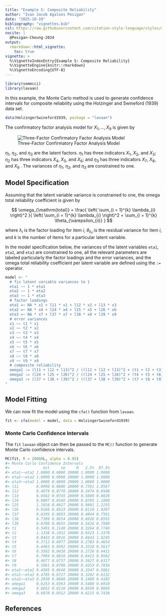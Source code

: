 ```yaml
---
title: "Example 5: Composite Reliability"
author: "Ivan Jacob Agaloos Pesigan"
date: "2025-10-19"
bibliography: "vignettes.bib"
csl: https://raw.githubusercontent.com/citation-style-language/styles/master/apa.csl
nocite: |
  @Pesigan-Cheung-2024
output:
  rmarkdown::html_vignette:
    toc: true
vignette: >
  %\VignetteIndexEntry{Example 5: Composite Reliability}
  %\VignetteEngine{knitr::rmarkdown}
  %\VignetteEncoding{UTF-8}
---
```


<!-- vignettes/example-5-composite-reliability.Rmd is generated from .setup/vignettes/example-5-composite-reliability.Rmd.orig. Please edit that file -->






``` r
library(semmcci)
library(lavaan)
```

In this example,
the Monte Carlo method is used to generate confidence intervals
for composite reliability
using the Holzinger and Swineford (1939) data set.


``` r
data(HolzingerSwineford1939, package = "lavaan")
```

\noindent The confirmatory factor analysis model for $X_{1}, \dots, X_{9}$
is given by

![Three-Factor Confirmatory Factor Analysis Model](https://raw.githubusercontent.com/jeksterslab/semmcci/main/.setup/latex/figures/png/cfa.png)

\noindent $\eta_{1}$, $\eta_{2}$, and $\eta_{3}$ are the latent factors.
$\eta_{1}$ has three indicators $X_{1}$, $X_{2}$, and $X_{3}$;
$\eta_{2}$ has three indicators $X_{4}$, $X_{5}$, and $X_{6}$; and
$\eta_{3}$ has three indicators $X_{7}$, $X_{8}$, and $X_{9}$ .
The variances of $\eta_{1}$, $\eta_{2}$, and $\eta_{3}$ are constrained to one.

## Model Specification

Assuming that the latent variable variance is constrained to one,
the omega total reliability coefficient is given by

$$
  \omega_{\mathrm{total}}
  =
  \frac{
  \left(
  \sum_{i = 1}^{k}
  \lambda_{i}
  \right)^2
  }{
  \left(
  \sum_{i = 1}^{k}
  \lambda_{i}
  \right)^2
  +
  \sum_{i = 1}^{k}
  \theta_{\varepsilon_{ii}}
  }
$$

\noindent where $\lambda_{i}$ is the factor loading for item $i$,
$\theta_{\varepsilon_{ii}}$ is the residual variance for item $i$,
and $k$ is the number of items for a particular latent variable.

In the model specification below,
the variances of the latent variables `eta1`, `eta2`, and `eta3` are constrained to one,
all the relevant parameters are labeled particularly the factor loadings and the error variances,
and the omega total reliability coefficient per latent variable are defined
using the `:=` operator.


``` r
model <- "
  # fix latent variable variances to 1
  eta1 ~~ 1 * eta1
  eta2 ~~ 1 * eta2
  eta3 ~~ 1 * eta3
  # factor loadings
  eta1 =~ NA * x1 + l11 * x1 + l12 * x2 + l13 * x3
  eta2 =~ NA * x4 + l24 * x4 + l25 * x5 + l26 * x6
  eta3 =~ NA * x7 + l37 * x7 + l38 * x8 + l39 * x9
  # error variances
  x1 ~~ t1 * x1
  x2 ~~ t2 * x2
  x3 ~~ t3 * x3
  x4 ~~ t4 * x4
  x5 ~~ t5 * x5
  x6 ~~ t6 * x6
  x7 ~~ t7 * x7
  x8 ~~ t8 * x8
  x9 ~~ t9 * x9
  # composite reliability
  omega1 := (l11 + l12 + l13)^2 / ((l11 + l12 + l13)^2 + (t1 + t2 + t3))
  omega2 := (l24 + l25 + l26)^2 / ((l24 + l25 + l26)^2 + (t4 + t5 + t6))
  omega3 := (l37 + l38 + l39)^2 / ((l37 + l38 + l39)^2 + (t7 + t8 + t9))
"
```

## Model Fitting

We can now fit the model using the `cfa()` function from `lavaan`.


``` r
fit <- cfa(model = model, data = HolzingerSwineford1939)
```

### Monte Carlo Confidence Intervals

The `fit` `lavaan` object can then be passed to the `MC()` function
to generate Monte Carlo confidence intervals.


``` r
MC(fit, R = 20000L, alpha = 0.05)
#> Monte Carlo Confidence Intervals
#>               est     se     R   2.5%  97.5%
#> eta1~~eta1 1.0000 0.0000 20000 1.0000 1.0000
#> eta2~~eta2 1.0000 0.0000 20000 1.0000 1.0000
#> eta3~~eta3 1.0000 0.0000 20000 1.0000 1.0000
#> l11        0.8996 0.0806 20000 0.7391 1.0567
#> l12        0.4979 0.0770 20000 0.3474 0.6500
#> l13        0.6562 0.0745 20000 0.5089 0.8028
#> l24        0.9897 0.0566 20000 0.8785 1.1000
#> l25        1.1016 0.0627 20000 0.9801 1.2255
#> l26        0.9166 0.0533 20000 0.8110 1.0207
#> l37        0.6195 0.0693 20000 0.4844 0.7561
#> l38        0.7309 0.0654 20000 0.6026 0.8591
#> l39        0.6700 0.0655 20000 0.5426 0.7989
#> t1         0.5491 0.1140 20000 0.3264 0.7749
#> t2         1.1338 0.1032 20000 0.9323 1.3370
#> t3         0.8443 0.0916 20000 0.6643 1.0245
#> t4         0.3712 0.0477 20000 0.2783 0.4654
#> t5         0.4463 0.0592 20000 0.3310 0.5617
#> t6         0.3562 0.0430 20000 0.2726 0.4411
#> t7         0.7994 0.0816 20000 0.6413 0.9562
#> t8         0.4877 0.0737 20000 0.3427 0.6317
#> t9         0.5661 0.0708 20000 0.4253 0.7034
#> eta1~~eta2 0.4585 0.0640 20000 0.3347 0.5861
#> eta1~~eta3 0.4705 0.0727 20000 0.3282 0.6132
#> eta2~~eta3 0.2830 0.0688 20000 0.1480 0.4182
#> omega1     0.6253 0.0363 20000 0.5488 0.6910
#> omega2     0.8852 0.0116 20000 0.8599 0.9058
#> omega3     0.6878 0.0312 20000 0.6215 0.7436
```

## References
